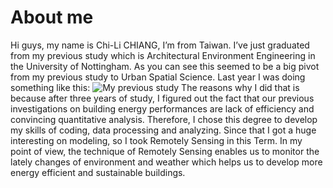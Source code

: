# About me {.unnumbered}
Hi guys, my name is Chi-Li CHIANG, I’m from Taiwan. I’ve just graduated from my previous study which is Architectural Environment Engineering in the University of Nottingham. As you can see this seemed to be a big pivot from my previous study to Urban Spatial Science. Last year I was doing something like this:
![My previous study](maxresdefault.jpg)
The reasons why I did that is because after three years of study, I figured out the fact that our previous investigations on building energy performances are lack of efficiency and convincing quantitative analysis. Therefore, I chose this degree to develop my skills of coding, data processing and analyzing. Since that I got a huge interesting on modeling, so I took Remotely Sensing in this Term. In my point of view, the technique of Remotely Sensing enables us to monitor the lately changes of environment and weather which helps us to develop more energy efficient and sustainable buildings. 

